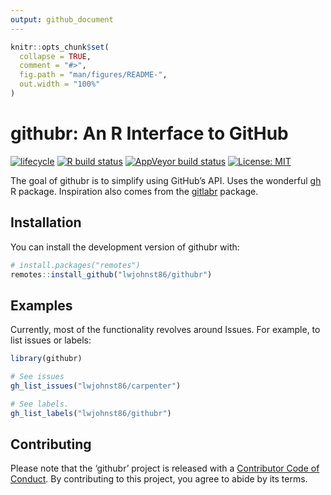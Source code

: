 ```yaml
---
output: github_document
---
```


<!-- README.md is generated from README.Rmd. Please edit that file -->

```r
knitr::opts_chunk$set(
  collapse = TRUE,
  comment = "#>",
  fig.path = "man/figures/README-",
  out.width = "100%"
)
```

# githubr: An R Interface to GitHub

<!-- badges: start -->
[![lifecycle](https://img.shields.io/badge/lifecycle-experimental-orange.svg)](https://www.tidyverse.org/lifecycle/#experimental)
[![R build status](https://github.com/rostools/githubr/workflows/R-CMD-check/badge.svg)](https://github.com/rostools/githubr/actions)
[![AppVeyor build status](https://ci.appveyor.com/api/projects/status/github/lwjohnst86/githubr?branch=master&svg=true)](https://ci.appveyor.com/project/lwjohnst86/githubr)
[![License: MIT](https://img.shields.io/badge/License-MIT-yellow.svg)](https://opensource.org/licenses/MIT)
<!-- badges: end -->

The goal of githubr is to simplify using GitHub's API. Uses the wonderful [gh] R
package. Inspiration also comes from the [gitlabr] package.

[gh]: https://github.com/r-lib/gh
[gitlabr]: https://CRAN.R-project.org/package=gitlabr

## Installation

You can install the development version of githubr with:

```r
# install.packages("remotes")
remotes::install_github("lwjohnst86/githubr")
```

## Examples

Currently, most of the functionality revolves around Issues. For example, to
list issues or labels:

```r
library(githubr)

# See issues
gh_list_issues("lwjohnst86/carpenter")

# See labels.
gh_list_labels("lwjohnst86/githubr")
```

## Contributing

Please note that the 'githubr' project is released with a [Contributor Code of
Conduct](CODE_OF_CONDUCT.md). By contributing to this project, you agree to
abide by its terms.
